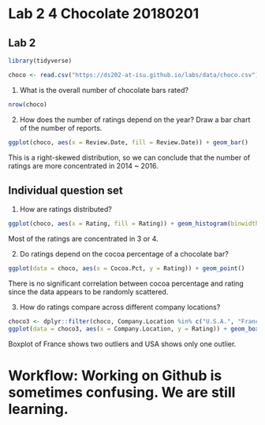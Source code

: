 



# Lab 2 4 Chocolate 20180201 

## Lab 2
```{r}
library(tidyverse)
```

```{r}
choco <- read.csv("https://ds202-at-isu.github.io/labs/data/choco.csv")
```

1. What is the overall number of chocolate bars rated?

```{r}
nrow(choco)
```

2. How does the number of ratings depend on the year? Draw a bar chart of the number of reports. 


```{r}
ggplot(choco, aes(x = Review.Date, fill = Review.Date)) + geom_bar()
```

This is a right-skewed distribution, so we can conclude that the number of ratings are more concentrated in 2014 ~ 2016. 


## Individual question set

1. How are ratings distributed?

```{r}
ggplot(choco, aes(x = Rating, fill = Rating)) + geom_histogram(binwidth = 0.5)
```
Most of the ratings are concentrated in 3 or 4. 


2. Do ratings depend on the cocoa percentage of a chocolate bar?

```{r}
ggplot(data = choco, aes(x = Cocoa.Pct, y = Rating)) + geom_point()
```
There is no significant correlation between cocoa percentage and rating since the data appears to be randomly scattered. 


3. How do ratings compare across different company locations?

```{r}
choco3 <- dplyr::filter(choco, Company.Location %in% c("U.S.A.", "France", "Canada"))
ggplot(data = choco3, aes(x = Company.Location, y = Rating)) + geom_boxplot()
```

Boxplot of France shows two outliers and USA shows only one outlier.



# Workflow: Working on Github is sometimes confusing. We are still learning. 
